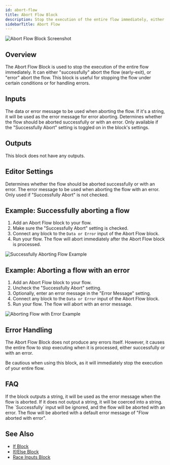 ```yaml
---
id: abort-flow
title: Abort Flow Block
description: Stop the execution of the entire flow immediately, either successfully or with an error
sidebarTitle: Abort Flow
---
```


![Abort Flow Block Screenshot](./assets/abort-flow-block.png)

## Overview

The Abort Flow Block is used to stop the execution of the entire flow immediately. It can either "successfully" abort the flow (early-exit), or "error" abort the flow. This block is useful for stopping the flow under certain conditions or for handling errors.

## Inputs

<ParamField path="Data or Error" type="any">
  The data or error message to be used when aborting the flow. If it's a string, it will be used as the error message for error aborting.
</ParamField>

<ParamField path="Successfully" type="boolean" default={true}>
  Determines whether the flow should be aborted successfully or with an error. Only available if the "Successfully Abort" setting is toggled on in the block's settings.
</ParamField>

## Outputs

This block does not have any outputs.

## Editor Settings

<ParamField path="Successfully Abort" type="boolean" default={true}>
  Determines whether the flow should be aborted successfully or with an error.
</ParamField>

<ParamField path="Error Message" type="string">
  The error message to be used when aborting the flow with an error. Only used if "Successfully Abort" is not checked.
</ParamField>

## Example: Successfully aborting a flow

1. Add an Abort Flow block to your flow.
2. Make sure the "Successfully Abort" setting is checked.
3. Connect any block to the `Data or Error` input of the Abort Flow block.
4. Run your flow. The flow will abort immediately after the Abort Flow block is processed.

<Frame>
  <img src="/images/abort-flow-success-example.png" alt="Successfully Aborting Flow Example" />
</Frame>

## Example: Aborting a flow with an error

1. Add an Abort Flow block to your flow.
2. Uncheck the "Successfully Abort" setting.
3. Optionally, enter an error message in the "Error Message" setting.
4. Connect any block to the `Data or Error` input of the Abort Flow block.
5. Run your flow. The flow will abort with an error message.

<Frame>
  <img src="/images/abort-flow-error-example.png" alt="Aborting Flow with Error Example" />
</Frame>

## Error Handling

The Abort Flow Block does not produce any errors itself. However, it causes the entire flow to stop executing when it is processed, either successfully or with an error.

<Warning>
  Be cautious when using this block, as it will immediately stop the execution of your entire flow.
</Warning>

## FAQ

<AccordionGroup>
  <Accordion title="What happens if I connect a non-string block to the `Data or Error` input?">
    If the block outputs a string, it will be used as the error message when the flow is aborted. If it does not output a string, it will be coerced into a string.
  </Accordion>

  <Accordion title="What happens if I connect a block to the `Successfully` input but the 'Successfully Abort' setting is not checked?">
    The `Successfully` input will be ignored, and the flow will be aborted with an error.
  </Accordion>

  <Accordion title="What happens if I don't connect anything to the `Data or Error` input or leave the 'Error Message' setting empty?">
    The flow will be aborted with a default error message of "Flow aborted with error".
  </Accordion>
</AccordionGroup>

## See Also

- [If Block](/block-reference/logic/if)
- [If/Else Block](/block-reference/logic/if-else)
- [Race Inputs Block](/block-reference/logic/race-inputs)
